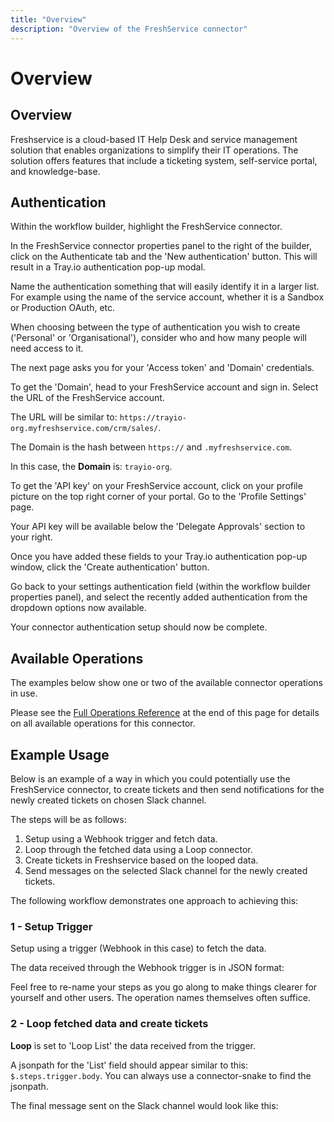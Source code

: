 ```yaml
---
title: "Overview"
description: "Overview of the FreshService connector"
---
```


# Overview

## Overview

Freshservice is a cloud-based IT Help Desk and service management solution that enables organizations to simplify their IT operations. The solution offers features that include a ticketing system, self-service portal, and knowledge-base.

## Authentication

Within the workflow builder, highlight the FreshService connector.

In the FreshService connector properties panel to the right of the builder, click on the Authenticate tab and the 'New authentication' button. This will result in a Tray.io authentication pop-up modal.

Name the authentication something that will easily identify it in a larger list. For example using the name of the service account, whether it is a Sandbox or Production OAuth, etc.

When choosing between the type of authentication you wish to create ('Personal' or 'Organisational'), consider who and how many people will need access to it.

The next page asks you for your 'Access token' and 'Domain' credentials.

To get the 'Domain', head to your FreshService account and sign in. Select the URL of the FreshService account.

The URL will be similar to: `https://trayio-org.myfreshservice.com/crm/sales/`.

The Domain is the hash between `https://` and `.myfreshservice.com`.

In this case, the **Domain** is: `trayio-org`.

To get the 'API key' on your FreshService account, click on your profile picture on the top right corner of your portal. Go to the 'Profile Settings' page.

Your API key will be available below the 'Delegate Approvals' section to your right.

Once you have added these fields to your Tray.io authentication pop-up window, click the 'Create authentication' button.

Go back to your settings authentication field (within the workflow builder properties panel), and select the recently added authentication from the dropdown options now available.

Your connector authentication setup should now be complete.

## Available Operations

The examples below show one or two of the available connector operations in use.

Please see the [Full Operations Reference](#operationsFull) at the end of this page for details on all available operations for this connector.

## Example Usage

Below is an example of a way in which you could potentially use the FreshService connector, to create tickets and then send notifications for the newly created tickets on chosen Slack channel.

The steps will be as follows:

1. Setup using a Webhook trigger and fetch data.
2. Loop through the fetched data using a Loop connector.
3. Create tickets in Freshservice based on the looped data.
4. Send messages on the selected Slack channel for the newly created tickets.

The following workflow demonstrates one approach to achieving this:

### 1 - Setup Trigger

Setup using a trigger (Webhook in this case) to fetch the data.

The data received through the Webhook trigger is in JSON format:

Feel free to re-name your steps as you go along to make things clearer for yourself and other users. The operation names themselves often suffice.

### 2 - Loop fetched data and create tickets

**Loop** is set to 'Loop List' the data received from the trigger.

A jsonpath for the 'List' field should appear similar to this: `$.steps.trigger.body`. You can always use a connector-snake to find the jsonpath.

The final message sent on the Slack channel would look like this:
